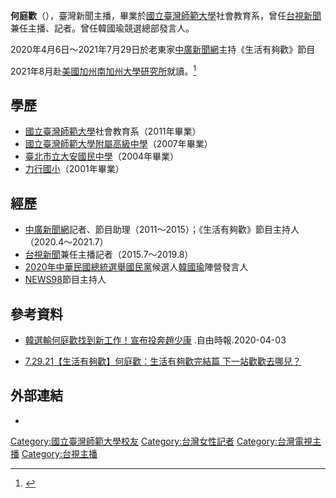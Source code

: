 {{主播資訊
| 主播頭銜     = 
| 主播姓名     = 何庭歡
| 主播英文名字 = Joyce
| 主播出生年分 =
| 主播出生日期 = {{birth_date_and_age|1988|10|29}}
| 星座         = 天蠍座
| 主播逝世年分 = 
| 主播逝世日期 = 
| 主播照片檔案 =https://img.ltn.com.tw/Upload/ent/page/800/2019/08/04/2873754_2.jpg
| 國籍         = {{ROC}}
| 籍貫         = 
| 出生地       = {{ROC}}[[臺灣|臺灣]][[臺北市|臺北市]]
| 逝世地       = 
| 最高學歷     = [[國立臺灣師範大學|國立臺灣師範大學]]社會教育系
| 暱稱         = 
| 綽號         = 歡歡
| 血型         = A
| 婚姻狀況     = 已婚
| 配偶         = {{marriage|羅暐智|2018}}
| 信仰宗教     = 
| 官方網站     = https://www.facebook.com/JoyceHoTinghuan/
| 備註         =
|}}

'''何庭歡'''（{{bd|1988年|10月29日}}），臺灣新聞主播，畢業於[[國立臺灣師範大學|國立臺灣師範大學]]社會教育系，曾任[[台視新聞|台視新聞]]兼任主播、記者。曾任韓國瑜競選總部發言人。

2020年4月6日～2021年7月29日於老東家[[中廣新聞網|中廣新聞網]]主持《生活有夠歡》節目

2021年8月赴[[美国|美國]][[加利福尼亚州|加州]][[南加州大学|南加州大學]][[研究所|研究所]]就讀。<ref>{{Cite web |url=https://www.youtube.com/watch?v=IGG2D1YKxLY |title=7.29.21【生活有夠歡】何庭歡：生活有夠歡完結篇 下一站歡歡去哪兒？ |access-date=2021-07-29 |archive-date=2021-07-29 |archive-url=https://web.archive.org/web/20210729055548/https://www.youtube.com/watch?v=IGG2D1YKxLY }}</ref>

==學歷==
*[[國立臺灣師範大學|國立臺灣師範大學]]社會教育系（2011年畢業）
*[[國立臺灣師範大學附屬高級中學|國立臺灣師範大學附屬高級中學]]（2007年畢業）
*[[臺北市立大安國民中學|臺北市立大安國民中學]]（2004年畢業）
*[[力行國小|力行國小]]（2001年畢業）

==經歷==
*[[中廣新聞網|中廣新聞網]]記者、節目助理（2011～2015）；《生活有夠歡》節目主持人（2020.4～2021.7）
*[[台視新聞|台視新聞]]兼任主播記者（2015.7～2019.8）
*[[2020年中華民國總統選舉|2020年中華民國總統選舉]][[國民黨|國民黨]]候選人[[韓國瑜|韓國瑜]]陣營發言人
*[[台灣全民廣播電台|NEWS98]]節目主持人

==參考資料==
*[https://ent.ltn.com.tw/news/breakingnews/3121624 韓選輸何庭歡找到新工作！宣布投奔趙少康] {{Wayback|url=https://ent.ltn.com.tw/news/breakingnews/3121624 |date=20200408105827 }}.自由時報.2020-04-03

*[https://www.youtube.com/watch?v=IGG2D1YKxLY  7.29.21【生活有夠歡】何庭歡：生活有夠歡完結篇 下一站歡歡去哪兒？] {{Wayback|url=https://www.youtube.com/watch?v=IGG2D1YKxLY |date=20210729055548 }}

==外部連結==
*{{Facebook|JoyceHoTinghuan}}

[[Category:國立臺灣師範大學校友|Category:國立臺灣師範大學校友]]
[[Category:台灣女性記者|Category:台灣女性記者]]
[[Category:台灣電視主播|Category:台灣電視主播]]
[[Category:台視主播|Category:台視主播]]
